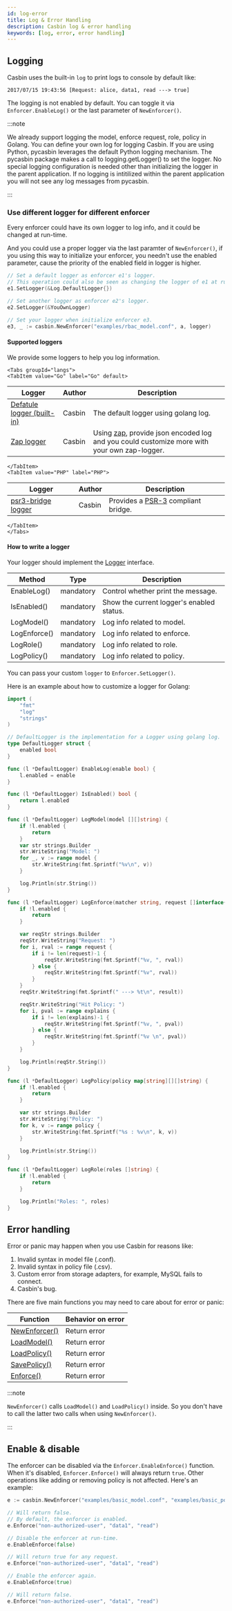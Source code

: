 ```yaml
---
id: log-error
title: Log & Error Handling
description: Casbin log & error handling
keywords: [log, error, error handling]
---
```


## Logging

Casbin uses the built-in `log` to print logs to console by default like:

```log
2017/07/15 19:43:56 [Request: alice, data1, read ---> true]
```

The logging is not enabled by default. You can toggle it via `Enforcer.EnableLog()` or the last parameter of `NewEnforcer()`.

:::note

We already support logging the model, enforce request, role, policy in Golang. You can define your own log for logging Casbin.
If you are using Python, pycasbin leverages the default Python logging mechanism. The pycasbin package makes a call to logging.getLogger() to set the logger. No special logging configuration is needed other than initializing the logger in the parent application. If no logging is intitilized within the parent application you will not see any log messages from pycasbin.

:::

### Use different logger for different enforcer

Every enforcer could have its own logger to log info, and it could be changed at run-time.

And you could use a proper logger via the last paramter of `NewEnforcer()`, if you using this way to initialize your enforcer, you needn't use the enabled parameter, cause the priority of the enabled field in logger is higher.

```go
// Set a default logger as enforcer e1's logger.
// This operation could also be seen as changing the logger of e1 at run-time.
e1.SetLogger(&Log.DefaultLogger{})

// Set another logger as enforcer e2's logger.
e2.SetLogger(&YouOwnLogger)

// Set your logger when initialize enforcer e3.
e3, _ := casbin.NewEnforcer("examples/rbac_model.conf", a, logger)
```

#### Supported loggers

We provide some loggers to help you log information.

```mdx-code-block
<Tabs groupId="langs">
<TabItem value="Go" label="Go" default>
```

| Logger                                                                                           | Author | Description                                                                                                                  |
| ------------------------------------------------------------------------------------------------ | ------ | ---------------------------------------------------------------------------------------------------------------------------- |
| [Defatule logger (built-in)](https://github.com/casbin/casbin/blob/master/log/default_logger.go) | Casbin | The default logger using golang log.                                                                                         |
| [Zap logger](https://github.com/casbin/zap-logger)                                               | Casbin | Using [zap](https://github.com/uber-go/zap), provide json encoded log and you could customize more with your own zap-logger. |

```mdx-code-block
</TabItem>
<TabItem value="PHP" label="PHP">
```

| Logger                                                          | Author | Description                                                              |
| --------------------------------------------------------------- | ------ | ------------------------------------------------------------------------ |
| [psr3-bridge logger](https://github.com/php-casbin/psr3-bridge) | Casbin | Provides a [PSR-3](https://www.php-fig.org/psr/psr-3/) compliant bridge. |

```mdx-code-block
</TabItem>
</Tabs>
```

#### How to write a logger

Your logger should implement the [Logger](https://github.com/casbin/casbin/blob/master/log/logger.go#L20) interface.

| Method       | Type      | Description                               |
| ------------ | --------- | ----------------------------------------- |
| EnableLog()  | mandatory | Control whether print the message.        |
| IsEnabled()  | mandatory | Show the current logger's enabled status. |
| LogModel()   | mandatory | Log info related to model.                |
| LogEnforce() | mandatory | Log info related to enforce.              |
| LogRole()    | mandatory | Log info related to role.                 |
| LogPolicy()  | mandatory | Log info related to policy.               |

You can pass your custom `logger` to `Enforcer.SetLogger()`.

Here is an example about how to customize a logger for Golang:

```go
import (
	"fmt"
	"log"
	"strings"
)

// DefaultLogger is the implementation for a Logger using golang log.
type DefaultLogger struct {
	enabled bool
}

func (l *DefaultLogger) EnableLog(enable bool) {
	l.enabled = enable
}

func (l *DefaultLogger) IsEnabled() bool {
	return l.enabled
}

func (l *DefaultLogger) LogModel(model [][]string) {
	if !l.enabled {
		return
	}
	var str strings.Builder
	str.WriteString("Model: ")
	for _, v := range model {
		str.WriteString(fmt.Sprintf("%v\n", v))
	}

	log.Println(str.String())
}

func (l *DefaultLogger) LogEnforce(matcher string, request []interface{}, result bool, explains [][]string) {
	if !l.enabled {
		return
	}

	var reqStr strings.Builder
	reqStr.WriteString("Request: ")
	for i, rval := range request {
		if i != len(request)-1 {
			reqStr.WriteString(fmt.Sprintf("%v, ", rval))
		} else {
			reqStr.WriteString(fmt.Sprintf("%v", rval))
		}
	}
	reqStr.WriteString(fmt.Sprintf(" ---> %t\n", result))

	reqStr.WriteString("Hit Policy: ")
	for i, pval := range explains {
		if i != len(explains)-1 {
			reqStr.WriteString(fmt.Sprintf("%v, ", pval))
		} else {
			reqStr.WriteString(fmt.Sprintf("%v \n", pval))
		}
	}

	log.Println(reqStr.String())
}

func (l *DefaultLogger) LogPolicy(policy map[string][][]string) {
	if !l.enabled {
		return
	}

	var str strings.Builder
	str.WriteString("Policy: ")
	for k, v := range policy {
		str.WriteString(fmt.Sprintf("%s : %v\n", k, v))
	}

	log.Println(str.String())
}

func (l *DefaultLogger) LogRole(roles []string) {
	if !l.enabled {
		return
	}

	log.Println("Roles: ", roles)
}

```

## Error handling

Error or panic may happen when you use Casbin for reasons like:

1. Invalid syntax in model file (.conf).
2. Invalid syntax in policy file (.csv).
3. Custom error from storage adapters, for example, MySQL fails to connect.
4. Casbin's bug.

There are five main functions you may need to care about for error or panic:

| Function                                                                       | Behavior on error |
| ------------------------------------------------------------------------------ | ----------------- |
| [NewEnforcer()](https://godoc.org/github.com/casbin/casbin#NewEnforcer)        | Return error      |
| [LoadModel()](https://godoc.org/github.com/casbin/casbin#Enforcer.LoadModel)   | Return error      |
| [LoadPolicy()](https://godoc.org/github.com/casbin/casbin#Enforcer.LoadPolicy) | Return error      |
| [SavePolicy()](https://godoc.org/github.com/casbin/casbin#Enforcer.SavePolicy) | Return error      |
| [Enforce()](https://godoc.org/github.com/casbin/casbin#Enforcer.Enforce)       | Return error      |

:::note

`NewEnforcer()` calls `LoadModel()` and `LoadPolicy()` inside. So you don't have to call the latter two calls when using `NewEnforcer()`.

:::

## Enable & disable

The enforcer can be disabled via the `Enforcer.EnableEnforce()` function. When it's disabled, `Enforcer.Enforce()` will always return `true`. Other operations like adding or removing policy is not affected. Here's an example:

```go
e := casbin.NewEnforcer("examples/basic_model.conf", "examples/basic_policy.csv")

// Will return false.
// By default, the enforcer is enabled.
e.Enforce("non-authorized-user", "data1", "read")

// Disable the enforcer at run-time.
e.EnableEnforce(false)

// Will return true for any request.
e.Enforce("non-authorized-user", "data1", "read")

// Enable the enforcer again.
e.EnableEnforce(true)

// Will return false.
e.Enforce("non-authorized-user", "data1", "read")
```
